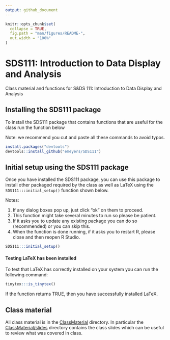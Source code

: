 ```yaml
---
output: github_document
---
```


<!-- README.md is generated from README.Rmd. Please edit that file -->

```r
knitr::opts_chunk$set(
  collapse = TRUE,
  fig.path = "man/figures/README-",
  out.width = "100%"
)
```
# SDS111: Introduction to Data Display and Analysis

<!-- badges: start -->
<!-- badges: end -->


Class material and functions for S&DS 111: Introduction to Data Display and Analysis


## Installing the SDS111 package

To install the SDS111 package that contains functions that are useful for the
class run the function below 

Note: we recommend you cut and paste all these commands to avoid typos.


```r
install.packages("devtools")
devtools::install_github("emeyers/SDS111")
```


## Initial setup using the SDS111 package

Once you have installed the SDS111 package, you can use this package to install other packaged required by the class as well as LaTeX using the `SDS111:::initial_setup()` function shown below. 

Notes: 

  1. If any dialog boxes pop up, just click "ok" on them to proceed. 
  2. This function might take several minutes to run so please be patient. 
  3. If it asks you to update any existing package you can do so (recommended) or you can skip this.
  4. When the function is done running, if it asks you to restart R, please close and then reopen R Studio. 

```r
SDS111:::initial_setup()
```


#### Testing LaTeX has been installed 

To test that LaTeX has correctly installed on your system you can run the following command: 

```r
tinytex:::is_tinytex()
```

If the function returns TRUE, then you have successfully installed LaTeX. 



## Class material

All class material is in the
[ClassMaterial](https://github.com/emeyers/SDS111/tree/main/ClassMaterial)
directory. In particular the
[ClassMaterial/slides](https://github.com/emeyers/SDS111/tree/main/ClassMaterial/slides)
directory contains the class slides which can be useful to review what was
covered in class.



